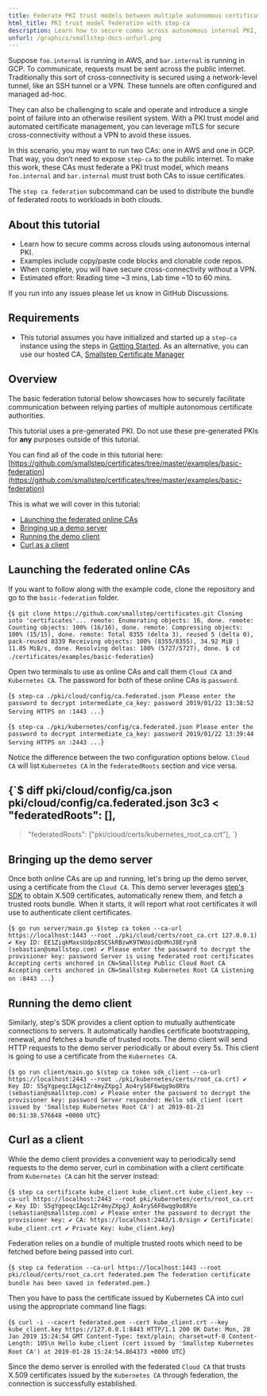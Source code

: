 ```yaml
---
title: Federate PKI trust models between multiple autonomous certificate authorities
html_title: PKI trust model federation with step-ca
description: Learn how to secure comms across autonomous internal PKI, perform easy PKI migrations, and automate online root rotations using PKI trust models and step-ca
unfurl: /graphics/smallstep-docs-unfurl.png
---
```



Suppose `foo.internal` is running in AWS, and `bar.internal` is running in GCP.
To communicate, requests must be sent across the public internet. Traditionally
this sort of cross-connectivity is secured using a network-level tunnel, like
an SSH tunnel or a VPN. These tunnels are often configured and managed ad-hoc.

They can also be challenging to scale and operate and introduce a single point
of failure into an otherwise resilient system. With a PKI trust model and
automated certificate management, you can leverage mTLS for secure
cross-connectivity without a VPN to avoid these issues.

In this scenario, you may want to run two CAs: one in AWS and one in GCP. That
way, you don’t need to expose `step-ca` to the public internet. To make this
work, these CAs must federate a PKI trust model, which means `foo.internal` and
`bar.internal` must trust both CAs to issue certificates.

The `step ca federation` subcommand can be used to distribute the bundle of
federated roots to workloads in both clouds. 

## About this tutorial

- Learn how to secure comms across clouds using autonomous internal PKI.
- Examples include copy/paste code blocks and clonable code repos.
- When complete, you will have secure cross-connectivity without a VPN. 
- Estimated effort: Reading time ~3 mins, Lab time ~10 to 60 mins. 

<Alert severity="info">
  <div>
    If you run into any issues please let us know <Link href="https://github.com/smallstep/certificates/discussions">in GitHub Discussions</Link>.
  </div>
</Alert>

## Requirements

- This tutorial assumes you have initialized and started up a `step-ca` instance using the steps in [Getting Started](/docs/step-ca/getting-started). As an alternative, you can use our hosted CA, [Smallstep Certificate Manager](/certificate-manager)

## Overview

The basic federation tutorial below showcases how to securely facilitate communication between relying parties of multiple autonomous certificate authorities.

This tutorial uses a pre-generated PKI. Do not use these pre-generated PKIs for **any** purposes outside of this tutorial.

You can find all of the code in this tutorial here:<br/>
[https://github.com/smallstep/certificates/tree/master/examples/basic-federation](https://github.com/smallstep/certificates/tree/master/examples/basic-federation)

This is what we will cover in this tutorial:

- [Launching the federated online CAs](#launching-the-federated-online-cas)
- [Bringing up a demo server](#bringing-up-the-demo-server)
- [Running the demo client](#running-the-demo-client)
- [Curl as a client](#curl-as-a-client)



## Launching the federated online CAs

If you want to follow along with the example code, clone the repository and go to the `basic-federation` folder.

<CodeBlock
    language="shell-session"
    copyText="git clone https://github.com/smallstep/certificates.git && cd ./certificates/examples/basic-federation">
{`$ git clone https://github.com/smallstep/certificates.git
Cloning into 'certificates'...
remote: Enumerating objects: 16, done.
remote: Counting objects: 100% (16/16), done.
remote: Compressing objects: 100% (15/15), done.
remote: Total 8355 (delta 3), reused 5 (delta 0), pack-reused 8339
Receiving objects: 100% (8355/8355), 34.92 MiB | 11.05 MiB/s, done.
Resolving deltas: 100% (5727/5727), done.
$ cd ./certificates/examples/basic-federation`}</CodeBlock>

Open two terminals to use as online CAs and call them `Cloud CA` and `Kubernetes CA`. The password for both of these online CAs is `password`.

<CodeBlock
    language="shell-session"
    copyText="step-ca ./pki/cloud/config/ca.federated.json">
{`$ step-ca ./pki/cloud/config/ca.federated.json
Please enter the password to decrypt intermediate_ca_key: password
2019/01/22 13:38:52 Serving HTTPS on :1443 ...`}</CodeBlock>

<CodeBlock
    language="shell-session"
    copyText="step-ca ./pki/kubernetes/config/ca.federated.json">
{`$ step-ca ./pki/kubernetes/config/ca.federated.json
Please enter the password to decrypt intermediate_ca_key: password
2019/01/22 13:39:44 Serving HTTPS on :2443 ...`}</CodeBlock>

Notice the difference between the two configuration options below. `Cloud CA` will list `Kubernetes CA` in the `federatedRoots` section and vice versa.

<CodeBlock
    language="shell-session"
    copyText="diff pki/cloud/config/ca.json pki/cloud/config/ca.federated.json">
{`$ diff pki/cloud/config/ca.json pki/cloud/config/ca.federated.json
3c3
<    "federatedRoots": [],
---
>    "federatedRoots": ["pki/cloud/certs/kubernetes_root_ca.crt"],
`}</CodeBlock>

## Bringing up the demo server

Once both online CAs are up and running, let's bring up the demo server, using
a certificate from the `Cloud CA`. This demo server leverages [step's
SDK](https://pkg.go.dev/github.com/smallstep/certificates/ca) to obtain X.509
certificates, automatically renew them, and fetch a trusted roots bundle. When
it starts, it will report what root certificates it will use to authenticate
client certificates.

<CodeBlock
    language="shell-session"
    copyText="go run server/main.go $(step ca token --ca-url https://localhost:1443 --root ./pki/cloud/certs/root_ca.crt 127.0.0.1)">
{`$ go run server/main.go $(step ca token --ca-url https://localhost:1443 --root ./pki/cloud/certs/root_ca.crt 127.0.0.1)
✔ Key ID: EE1ZiqkMaxsUdpz8SCSkRBzwK9TWUoidQnMnJ8Eryn8 (sebastian@smallstep.com)
✔ Please enter the password to decrypt the provisioner key: password
Server is using federated root certificates
Accepting certs anchored in CN=Smallstep Public Cloud Root CA
Accepting certs anchored in CN=Smallstep Kubernetes Root CA
Listening on :8443 ...`}</CodeBlock>

## Running the demo client

Similarly, step's SDK provides a client option to mutually authenticate connections to servers. It automatically handles certificate bootstrapping, renewal, and fetches a bundle of trusted roots. The demo client will send HTTP requests to the demo server periodically or about every 5s. This client is going to use a certificate from the `Kubernetes CA`.

<CodeBlock
    language="shell-session"
    copyText="go run client/main.go $(step ca token sdk_client --ca-url https://localhost:2443 --root ./pki/kubernetes/certs/root_ca.crt)">
{`$ go run client/main.go $(step ca token sdk_client --ca-url https://localhost:2443 --root ./pki/kubernetes/certs/root_ca.crt)
✔ Key ID: S5gYgpeqcIAgc1Zr4myZXpgJ_Ao4ryS6F6wqg9o8RYo (sebastian@smallstep.com)
✔ Please enter the password to decrypt the provisioner key: password
Server responded: Hello sdk_client (cert issued by 'Smallstep Kubernetes Root CA') at 2019-01-23 00:51:38.576648 +0000 UTC`}</CodeBlock>

## Curl as a client

While the demo client provides a convenient way to periodically send requests to the demo server, curl in combination with a client certificate from `Kubernetes CA` can hit the server instead:

<CodeBlock
    language="shell-session"
    copyText="step ca certificate kube_client kube_client.crt kube_client.key --ca-url https://localhost:2443 --root pki/kubernetes/certs/root_ca.crt">
{`$ step ca certificate kube_client kube_client.crt kube_client.key --ca-url https://localhost:2443 --root pki/kubernetes/certs/root_ca.crt
✔ Key ID: S5gYgpeqcIAgc1Zr4myZXpgJ_Ao4ryS6F6wqg9o8RYo (sebastian@smallstep.com)
✔ Please enter the password to decrypt the provisioner key:
✔ CA: https://localhost:2443/1.0/sign
✔ Certificate: kube_client.crt
✔ Private Key: kube_client.key`}</CodeBlock>

Federation relies on a bundle of multiple trusted roots which need to be fetched before being passed into curl.

<CodeBlock
    language="shell-session"
    copyText="step ca federation --ca-url https://localhost:1443 --root pki/cloud/certs/root_ca.crt federated.pem">
{`$ step ca federation --ca-url https://localhost:1443 --root pki/cloud/certs/root_ca.crt federated.pem
The federation certificate bundle has been saved in federated.pem.`}</CodeBlock>

Then you have to pass the certificate issued by Kubernetes CA into curl using the appropriate command line flags:

<CodeBlock
    language="shell-session"
    copyText="curl -i --cacert federated.pem --cert kube_client.crt --key kube_client.key https://127.0.0.1:8443">
{`$ curl -i --cacert federated.pem --cert kube_client.crt --key kube_client.key https://127.0.0.1:8443
HTTP/1.1 200 OK
Date: Mon, 28 Jan 2019 15:24:54 GMT
Content-Type: text/plain; charset=utf-8
Content-Length: 105\n
Hello kube_client (cert issued by 'Smallstep Kubernetes Root CA') at 2019-01-28 15:24:54.864373 +0000 UTC`}</CodeBlock>

Since the demo server is enrolled with the federated `Cloud CA` that trusts
X.509 certificates issued by the `Kubernetes CA` through federation, the connection
is successfully established.

